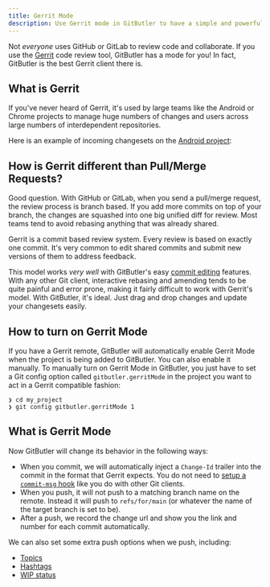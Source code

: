 ```yaml
---
title: Gerrit Mode
description: Use Gerrit mode in GitButler to have a simple and powerful client for the Gerrit code review system
---
```


Not _everyone_ uses GitHub or GitLab to review code and collaborate. If you use the [Gerrit](https://www.gerritcodereview.com/) code review tool, GitButler has a mode for you! In fact, GitButler is the best Gerrit client there is.

## What is Gerrit

If you've never heard of Gerrit, it's used by large teams like the Android or Chrome projects to manage huge numbers of changes and users across large numbers of interdependent repositories.

Here is an example of incoming changesets on the [Android project](https://android-review.googlesource.com/q/status:open+-is:wip,50):

<ImageSection
  className="mx-auto"
  src="https://gitbutler-docs-images-public.s3.us-east-1.amazonaws.com/CleanShot%202025-10-17%20at%2016.03.44%402x.png"
  width="800"
  height="600"
  subtitle="The Android project's Gerrit code review"
/>

## How is Gerrit different than Pull/Merge Requests?

Good question. With GitHub or GitLab, when you send a pull/merge request, the review process is branch based. If you add more commits on top of your branch, the changes are squashed into one big unified diff for review. Most teams tend to avoid rebasing anything that was already shared.

Gerrit is a commit based review system. Every review is based on exactly one commit. It's very common to edit shared commits and submit new versions of them to address feedback.

This model works _very well_ with GitButler's easy [commit editing](/features/branch-management/commits) features. With any other Git client, interactive rebasing and amending tends to be quite painful and error prone, making it fairly difficult to work with Gerrit's model. With GitButler, it's ideal. Just drag and drop changes and update your changesets easily.

## How to turn on Gerrit Mode

If you have a Gerrit remote, GitButler will automatically enable Gerrit Mode when the project is being added to GitButler. You can also enable it manually.
To manually turn on Gerrit Mode in GitButler, you just have to set a Git config option called `gitbutler.gerritMode` in the project you want to act in a Gerrit compatible fashion:

```
❯ cd my_project
❯ git config gitbutler.gerritMode 1
```

## What is Gerrit Mode

Now GitButler will change its behavior in the following ways:

- When you commit, we will automatically inject a `Change-Id` trailer into the commit in the format that Gerrit expects. You do not need to [setup a `commit-msg` hook](https://gerrit-review.googlesource.com/Documentation/cmd-hook-commit-msg.html) like you do with other Git clients.
- When you push, it will not push to a matching branch name on the remote. Instead it will push to `refs/for/main` (or whatever the name of the target branch is set to be).
- After a push, we record the change url and show you the link and number for each commit automatically.

<ImageSection
  className="mx-auto"
  src="https://gitbutler-docs-images-public.s3.us-east-1.amazonaws.com/CleanShot%202025-10-17%20at%2016.21.06%402x.png"
  width="800"
  height="600"
  subtitle="Gerrit Change numbers and URLs are shown and linked to"
/>

We can also set some extra push options when we push, including:

- [Topics](https://gerrit-review.googlesource.com/Documentation/cross-repository-changes.html)
- [Hashtags](https://gerrit-review.googlesource.com/Documentation/intro-user.html#hashtags)
- [WIP status](https://gerrit-review.googlesource.com/Documentation/intro-user.html#wip)

<ImageSection
  className="mx-auto"
  src="https://gitbutler-docs-images-public.s3.us-east-1.amazonaws.com/CleanShot%202025-10-17%20at%2016.50.07%402x.png"
  width="800"
  height="600"
  subtitle="Set a topic, hashtag or wip status on push"
/>
